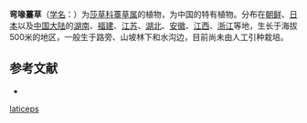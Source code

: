 {{Speciesbox
| name = 弯喙薹草
| status = 
| status_system = 
| image =
| genus = Carex
| species = laticeps
| authority = C. B. Clarke
}}

'''弯喙薹草'''（[[学名|学名]]：{{lang|la|''Carex laticeps''}}）为[[莎草科|莎草科]][[薹草属|薹草属]]的植物，为中国的特有植物。分布在[[朝鲜|朝鲜]]、[[日本|日本]]以及[[中国大陆|中国大陆]]的[[湖南|湖南]]、[[福建|福建]]、[[江苏|江苏]]、[[湖北|湖北]]、[[安徽|安徽]]、[[江西|江西]]、[[浙江|浙江]]等地，生长于海拔500米的地区，一般生于路旁、山坡林下和水沟边，目前尚未由人工引种栽培。

== 参考文献 ==
<div class="references-small">
* {{cite web| url =http://www.bioinfo.cn/db05/KmzwSpecies.php?action=view&id=6717| title =弯喙薹草| work =《中国高等植物数据库全库》| publisher =中国科学院微生物研究所| author =昆明植物研究所| accessdate =2009-02-24| deadurl =yes| archiveurl =https://web.archive.org/web/20160305030530/http://www.bioinfo.cn/db05/KmzwSpecies.php?action=view&id=6717| archivedate =2016-03-05}}
</div>
{{Taxonbar|from=Q11067884}}

{{DEFAULTSORT:Carex laticeps}}
[[Category:薹草属|laticeps]]


{{Carex-stub}}